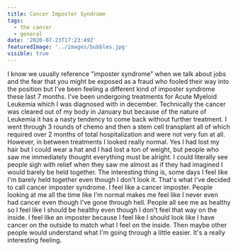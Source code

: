 ```yaml
---
title: Cancer Imposter Syndrome
tags:
  - the cancer
  - general
date: '2020-07-23T17:23:49Z'
featuredImage: '../images/bubbles.jpg'
visible: true
---
```


I know we usually reference "imposter syndrome" when we talk about jobs and the
fear that you might be exposed as a fraud who fooled their way into the position
but I've been feeling a different kind of imposter syndrome these last 7 months.
I've been undergoing treatments for Acute Myeloid Leukemia which I was diagnosed
with in december. Technically the cancer was cleared out of my body in January
but because of the nature of Leukemia it has a nasty tendency to come back
without further treatment. I went through 3 rounds of chemo and then a stem cell
transplant all of which required over 2 months of total hospitalization and were
not very fun at all. However, in between treatments I looked really normal. Yes
I had lost my hair but I could wear a hat and I had lost a ton of weight, but
people who saw me immediately thought everything must be alright. I could
literally see people sigh with relief when they saw me almost as if they had
imagined I would barely be held together. The interesting thing is, some days I
feel like I'm barely held together even though I don't look it. That's what I've
decided to call cancer imposter syndrome. I feel like a cancer imposter. People
looking at me all the time like I'm normal makes me feel like I never even had
cancer even though I've gone through hell. People all see me as healthy so I
feel like I should be healthy even though I don't feel that way on the inside. I
feel like an imposter because I feel like I should look like I have cancer on
the outside to match what I feel on the inside. Then maybe other people would
understand what I'm going through a little easier. It's a really interesting
feeling.
